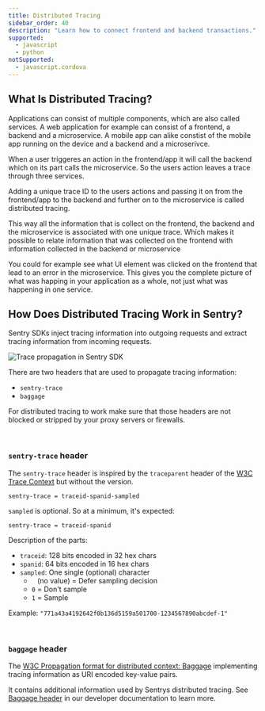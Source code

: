 ```yaml
---
title: Distributed Tracing
sidebar_order: 40
description: "Learn how to connect frontend and backend transactions."
supported:
  - javascript
  - python
notSupported:
  - javascript.cordova
---
```


## What Is Distributed Tracing?

Applications can consist of multiple components, which are also called services. A web application for example can consist of a frontend, a backend and a microservice. A mobile app can alike constist of the mobile app running on the device and a backend and a microserivce.

When a user triggeres an action in the frontend/app it will call the backend which on its part calls the microservice.
So the users action leaves a trace through three services.

Adding a unique trace ID to the users actions and passing it on from the frontend/app to the backend and further on to the microservice is called distributed tracing.

This way all the information that is collect on the frontend, the backend and the microservice is associated with one unique trace. Which makes it possible to relate information that was collected on the frontend with information collected in the backend or microservice

You could for example see what UI element was clicked on the frontend that lead to an error in the microservice. This gives you the complete picture of what was happing in your application as a whole, not just what was happening in one service.

## How Does Distributed Tracing Work in Sentry?

Sentry SDKs inject tracing information into outgoing requests and extract tracing information from incoming requests.

![Trace propagation in Sentry SDK](distributed-tracing-trace-propagation.png)

There are two headers that are used to propagate tracing information:

- `sentry-trace`
- `baggage`

For distributed tracing to work make sure that those headers are not blocked or stripped by your proxy servers or firewalls.

<Expandable title="Want to nerd out about those headers? Click here! (optional)">

<br />

### `sentry-trace` header

The `sentry-trace` header is inspired by the `traceparent` header of the [W3C Trace Context](https://www.w3.org/TR/trace-context/#traceparent-header) but without the version.

`sentry-trace = traceid-spanid-sampled`

`sampled` is optional. So at a minimum, it's expected:

`sentry-trace = traceid-spanid`

Description of the parts:

- `traceid`: 128 bits encoded in 32 hex chars
- `spanid`: 64 bits encoded in 16 hex chars
- `sampled`: One single (optional) character
  - ` ` (no value) = Defer sampling decision
  - `0` = Don't sample
  - `1` = Sample

Example: `"771a43a4192642f0b136d5159a501700-1234567890abcdef-1"`

<br />

### `baggage` header

The [W3C Propagation format for distributed context: Baggage](https://www.w3.org/TR/baggage/) implementing tracing information as URI encoded key-value pairs.

It contains additional information used by Sentrys distributed tracing. See [Baggage header](https://develop.sentry.dev/sdk/performance/dynamic-sampling-context/#baggage-header) in our developer documentation to learn more.

</Expandable>

<PlatformContent includePath="distributed-tracing/configuration/" />

<PlatformContent includePath="distributed-tracing/other-services/" />

<!-- ## Verify

Screenshots wie es aussehen soll und wo man in Sentry.io es sich ansehen kann.

Von Instrumentationssue auf Trace

Von Replay auf Trace
## Temp

Ab welcher Version ist es supported?


-->
